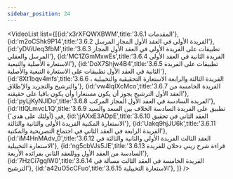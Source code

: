 ```yaml
---
sidebar_position: 24
---
```


<VideoList list={[{id:'x3rXFQWXBWM',title:'3.6.1 المقدمات'},
{id:'m2oCShk9P14',title:'3.6.2 الفريدة الأولى في العقد الأول المجاز المرسل'},
{id:'yDViUeq3fbM',title:'3.6.3 تطبيقات على الفريدة الأولى في العقد الأول المجاز المرسل والعقلي'},
{id:'MC1ZGmMxwEs',title:'3.6.4 الفريدة الثانية في العقد الأولى الاستعارة الأصلية والتبعية'},
{id:'DoX7Shjw4B4',title:'3.6.5 تطبيقات على الفريدة الثانية في العقد الأول تطبيقات على الاستعارة التبعية والأصلية'},
{id:'8Xt1bqv4mfs',title:'3.6.6 الفريدة الثالثة والرابعة  الاستعارة التحقيقية والتخييلية ، والترشيح والتجريد والإ‘طلاق'},
{id:'vw4lqIXcMco',title:'3.6.7 الفريدة الخامسة من العقد الأول الترشيح يجوز أن يكون مستعارا وأن يكون باقيا على حقيقته'},
{id:'pyLjKyNJlDo',title:'3.6.8 الفريدة السادسة في العقد الأول المجاز المركب'},
{id:'ItIQLmvcL1Q',title:'3.6.9 تطبيق على الفريدة السادسة الخلاف بين السعد والسيد في {أولئك على هدى'},
{id:'jjAXxE3ADpE',title:'3.6.10 العقد الثاني في تحقيق الاستعارة المكنية الفريدة الأولى والثانية والثالثة'},
{id:'Uakq9hjJU6k',title:'3.6.11 الفريدة الرابعة في العقد الثاني في اجتماع التصريحية والمكنية'},
{id:'iM4HnMAdv_0',title:'3.6.12 العقد الثالث الفريدة الأولى والثانية والثالثة في الاستعارة التخييلية'},
{id:'ng5cbVJs5JE',title:'3.6.13 قراءة شرح زيني دحلان للفريدة السادسة من العقد الأول ووللعقد الثاني بفرائده الأربعة'},
{id:'7HzCi7gqlW0',title:'3.6.14 الفريدة الخامسة في العقد الثالث مسألة في الترشيح'},
{id:'a42uO5cCFuo',title:'3.6.15 الاستعارة التخييلية'},
]}
/>
